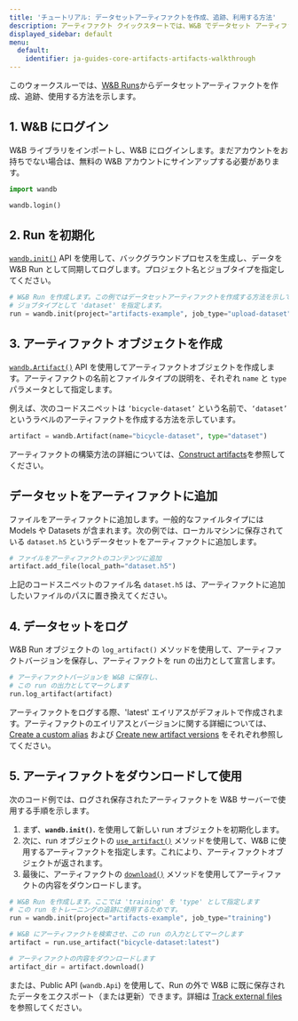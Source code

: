 ```yaml
---
title: 'チュートリアル: データセットアーティファクトを作成、追跡、利用する方法'
description: アーティファクト クイックスタートでは、W&B でデータセット アーティファクトを作成、追跡、使用する方法を示します。
displayed_sidebar: default
menu:
  default:
    identifier: ja-guides-core-artifacts-artifacts-walkthrough
---
```


このウォークスルーでは、[W&B Runs](/ja/guides/runs/)からデータセットアーティファクトを作成、追跡、使用する方法を示します。

## 1. W&B にログイン

W&B ライブラリをインポートし、W&B にログインします。まだアカウントをお持ちでない場合は、無料の W&B アカウントにサインアップする必要があります。

```python
import wandb

wandb.login()
```

## 2. Run を初期化

[`wandb.init()`](/ja/ref/python/init) API を使用して、バックグラウンドプロセスを生成し、データを W&B Run として同期してログします。プロジェクト名とジョブタイプを指定してください。

```python
# W&B Run を作成します。この例ではデータセットアーティファクトを作成する方法を示しているので、
# ジョブタイプとして 'dataset' を指定します。
run = wandb.init(project="artifacts-example", job_type="upload-dataset")
```

## 3. アーティファクト オブジェクトを作成

[`wandb.Artifact()`](/ja/ref/python/artifact) API を使用してアーティファクトオブジェクトを作成します。アーティファクトの名前とファイルタイプの説明を、それぞれ `name` と `type` パラメータとして指定します。

例えば、次のコードスニペットは `‘bicycle-dataset’` という名前で、`‘dataset’` というラベルのアーティファクトを作成する方法を示しています。

```python
artifact = wandb.Artifact(name="bicycle-dataset", type="dataset")
```

アーティファクトの構築方法の詳細については、[Construct artifacts](/ja/guides/artifacts/construct-an-artifact/)を参照してください。

## データセットをアーティファクトに追加

ファイルをアーティファクトに追加します。一般的なファイルタイプには Models や Datasets が含まれます。次の例では、ローカルマシンに保存されている `dataset.h5` というデータセットをアーティファクトに追加します。

```python
# ファイルをアーティファクトのコンテンツに追加
artifact.add_file(local_path="dataset.h5")
```

上記のコードスニペットのファイル名 `dataset.h5` は、アーティファクトに追加したいファイルのパスに置き換えてください。

## 4. データセットをログ

W&B Run オブジェクトの `log_artifact()` メソッドを使用して、アーティファクトバージョンを保存し、アーティファクトを run の出力として宣言します。

```python
# アーティファクトバージョンを W&B に保存し、
# この run の出力としてマークします
run.log_artifact(artifact)
```

アーティファクトをログする際、'latest' エイリアスがデフォルトで作成されます。アーティファクトのエイリアスとバージョンに関する詳細については、[Create a custom alias](/ja/guides/artifacts/create-a-custom-alias/) および [Create new artifact versions](/ja/guides/artifacts/create-a-new-artifact-version/) をそれぞれ参照してください。

## 5. アーティファクトをダウンロードして使用

次のコード例では、ログされ保存されたアーティファクトを W&B サーバーで使用する手順を示します。

1. まず、**`wandb.init()`.** を使用して新しい run オブジェクトを初期化します。
2. 次に、run オブジェクトの [`use_artifact()`](/ja/ref/python/run#use_artifact) メソッドを使用して、W&B に使用するアーティファクトを指定します。これにより、アーティファクトオブジェクトが返されます。
3. 最後に、アーティファクトの [`download()`](/ja/ref/python/artifact#download) メソッドを使用してアーティファクトの内容をダウンロードします。

```python
# W&B Run を作成します。ここでは 'training' を 'type' として指定します
# この run をトレーニングの追跡に使用するためです。
run = wandb.init(project="artifacts-example", job_type="training")

# W&B にアーティファクトを検索させ、この run の入力としてマークします
artifact = run.use_artifact("bicycle-dataset:latest")

# アーティファクトの内容をダウンロードします
artifact_dir = artifact.download()
```

または、Public API (`wandb.Api`) を使用して、Run の外で W&B に既に保存されたデータをエクスポート（または更新）できます。詳細は [Track external files](/ja/guides/artifacts/track-external-files/) を参照してください。